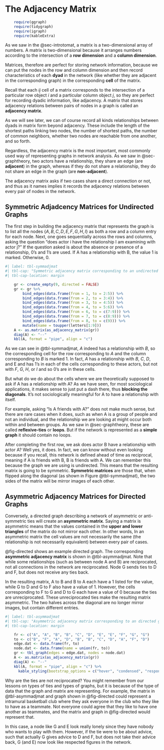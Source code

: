 # The Adjacency Matrix {#sec-adjmat}

```r
    require(ggraph)
    require(tidygraph)
    require(igraph)
    require(kableExtra)
```

As we saw in the @sec-introtomat, a matrix is a two-dimensional array of numbers. A matrix is two-dimensional because it arranges numbers according to the intersection of a **row dimension** and a **column dimension**. 

Matrices, therefore are perfect for storing network information, because we can put the nodes in the row and column dimension and then record characteristics of each **dyad** in the network (like whether they are adjacent in the corresponding graph) in the corresponding **cell** of the matrix. 

Recall that each *ij* cell of a matrix corresponds to the intersection of a particular row object *i* and a particular column object *j*, so they are perfect for recording dyadic information, like adjacency. A matrix that stores adjacency relations between pairs of nodes in a graph is called an **adjacency matrix**.

As we will see later, we can of course record all kinds relationships between dyads in matrix form beyond adjacency. These include the length of the shortest paths linking two nodes, the number of shortest paths, the number of common neighbors, whether two nodes are reachable from one another, and so forth. 

Regardless, the adjacency matrix is the most important, most commonly used way of representing graphs in network analysis. As we saw in @sec-graphtheory, two actors have a relationship, they share an edge (are **adjacent**) in the graph, whereas if they do not share a relationship, they do not share an edge in the graph (are **non-adjacent**). 

The adjacency matrix asks if two cases share a direct connection or not, and thus as it names implies it records the adjacency relations between every pair of nodes in the network.

## Symmetric Adjadcency Matrices for Undirected Graphs

The first step in building the adjacency matrix that represents the graph is to list all the nodes $\{A, B, C, D, E, F, G, H, I\}$ as both a row and a column entry for each node. Next, one goes sequentially across the rows and columns, asking the question "does actor i have the relationship I am examining with actor j?" If the question asked is about the absence or presence of a relationship, 0's and 1's are used. If A has a relationship with B, the value 1 is marked. Otherwise, 0.

```r
#| label: tbl-symmadjmat
#| tbl-cap: "Symmetric adjacency matrix corresponding to an undirected graph."
#| tbl-cap-location: margin

    gr <- create_empty(9, directed = FALSE)
    gr <- gr %>% 
        bind_edges(data.frame(from = 1, to = 2:5)) %>% 
        bind_edges(data.frame(from = 2, to = 3:4)) %>% 
        bind_edges(data.frame(from = 3, to = 4:5)) %>% 
        bind_edges(data.frame(from = 4, to = 5:6)) %>% 
        bind_edges(data.frame(from = 6, to = c(7:9))) %>%
        bind_edges(data.frame(from = 7, to = c(8:9))) %>%
        bind_edges(data.frame(from = 8, to = c(9))) %>%
        mutate(name = toupper(letters[1:9]))
    A <- as.matrix(as_adjacency_matrix(gr))
    diag(A) <- "--"
    kbl(A, format = "pipe", align = "c") 
```

As we can see in @tbl-symmadjmat, *A* indeed has a relationship with *B*, so the corresponding cell for the row corresponding to *A* and the column corresponding to *B* is marked 1. In fact, *A* has a relationship with *B*, *C*, *D*, and E and has 1's in each of the cells corresponding to these actors, but not with *F*, *G*, *H*, or *I* and so 0's are in these cells.

But what do we do about the cells where we are theoretically supposed to ask if A has a relationship with A? As we have seen, for most sociological applications, it makes sense to just put a dash there, thus **blocking the diagonals**. It's not sociologically meaningful for A to have a relationship with itself. 

For example, asking "Is A friends with A?" does not make much sense, but there are rare cases when it does, such as when A is a group of people and not an individual, and the relationship we are looking at might occur both within and between groups. As we saw in @sec-graphtheory, these are called **reflexive-ties** or **loops**. But if the network is represented as a **simple graph** it should contain no loops.

After completing the first row, we ask does actor B have a relationship with actor A? Well yes, it does. In fact, we can know without even looking because if you recall, this network is defined ahead of time as reciprocal, meaning if A is friends with B, B is friends with A. We can remember this because the graph we are using is undirected. This means that the resulting matrix is going to be symmetric. **Symmetric matrices** are those that, when flipped along the diagonal (as shown in Figure @tbl-symmadjmat), the two sides of the matrix will be mirror images of each other.

## Asymmetric Adjacency Matrices for Directed Graphs
Conversely, a directed graph describing a network of asymmetric or anti-symmetric ties will create an **asymmetric matrix**. Saying a matrix is asymmetric means that the values contained in the **upper and lower triangles** of the matrix do not mirror each other. In other words, In an asymmetric matrix the cell values are not necessarily the same (the relationship is not necessarily equivalent) between every pair of cases.

@fig-directed shows an example directed graph. The corresponding **asymmetric adjacency matrix** is shown in @tbl-asymmadjmat. Note that while some relationships (such as between node A and B) are reciprocated, not all connections in the network are reciprocated. Node G sends ties to D and F, but does not receive any ties back. 

In the resulting matrix, A to B and B to A each have a 1 listed for the value, while G to D and G to F also have a value of 1. However, the cells corresponding to F to G and D to G each have a value of 0 because the ties are unreciprocated. These unreciprocated ties make the resulting matrix asymmetric. The two halves across the diagonal are no longer mirror images, but contain different entries.

```r
#| label: tbl-asymmadjmat
#| tbl-cap: "Asymmetric adjacency matrix corresponding to an directed graph."
#| tbl-cap-location: margin

    fr <- c("A", "A", "B", "B", "C", "D", "E", "E", "F", "G", "G")
    to <- c("B", "F", "A", "D", "B", "B", "C", "D", "A", "F", "D")
    edge.dat <- data.frame(fr, to)
    node.dat <- data.frame(name = union(fr, to))
    gr <- tbl_graph(edges = edge.dat, nodes = node.dat)
    A <- as.matrix(as_adjacency_matrix(gr))
    diag(A) <- "--"
    kbl(A, format = "pipe", align = "c") %>% 
      kable_styling(bootstrap_options = c("hover", "condensed", "responsive"))
```

Why are the ties are not reciprocated? You might remember from our lessons on types of ties and types of graphs, but it is because of the type of data that the graph and matrix are representing. For example, the matrix in @tbl-asymmadjmat and graph shown in @fig-directed could represent a intramural basketball club where they ask everyone in the club who they like to have as a teammate. 
Not everyone could agree that they like to have one another as teammates, and the matrix and graph in @fig-directed would represent that. 

In this case, a node like G and E look really lonely since they have nobody who wants to play with them. However, if the tie were to be about advice, such that actually G gives advice to D and F, but does not take their advice back, G (and E) now look like respected figures in the network.